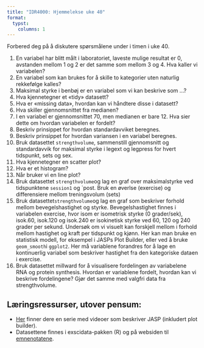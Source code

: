 ```yaml
---
title: "IDR4000: Hjemmelekse uke 40"
format:
  typst:
    columns: 1
---
```


Forbered deg på å diskutere spørsmålene under i timen i uke 40.


1. En variabel har blitt målt i laboratoriet, laveste mulige resultat er 0, avstanden mellom 1 og 2 er det samme som mellom 3 og 4. Hva kaller vi variabelen?
2. En variabel som kan brukes for å skille to kategorier uten naturlig rekkefølge kalles?
3. Maksimal styrke i benbøj er en variabel som vi kan beskrive som ...?
4. Hva kjennetegner et «tidy» datasett?
5. Hva er «missing data», hvordan kan vi håndtere disse i datasett?
6. Hva skiller gjennomsnittet fra medianen? 
7. I en variabel er gjennomsnittet 70, men medianen er bare 12. Hva sier dette om hvordan variabelen er fordelt? 
8. Beskriv prinsippet for hvordan standardavviket beregnes. 
9. Beskriv prinsippet for hvordan variansen i en variabel beregnes.
10. Bruk datasettet `strengthvolume`, sammenstill gjennomsnitt og standardavvik for maksimal styrke i legext og legpress for hvert tidspunkt, sets og sex.
11. Hva kjennetegner en scatter plot?
12. Hva er et histogram?
13. Når bruker vi en line plot?
14. Bruk datasettet `strengthvolume`og lag en graf over maksimalstyrke ved tidspunktene `session1` og `post. Bruk en øverlse (exercise) og differensiere mellom treningsvolum (sets)
15. Bruk datasettet`strengthvolume`og lag en graf som beskriver forhold mellom bevegelshastighet og styrke. Bevegelshastighet finnes i variabelen exercise, hvor isom er isometrisk styrke (0 grader/sek), isok.60, isok.120 og isok.240 er isokinetisk styrke ved 60, 120 og 240 grader per sekund. Undersøk om vi visuelt kan forskjell mellom i forhold mellom hastighet og kraft per tidspunkt og kjønn. Her kan man bruke en statistisk modell, for eksempel i JASPs Plot Builder, eller ved å bruke `geom_smooth`i `ggplot2`. Her må variablene forandres for å lage en kontinuerlig variabel som beskriver hastighet fra den kategoriske dataen i exercise.
16. Bruk datasettet millward for å visualisere fordelingen av variabelene RNA og protein synthesis. Hvordan er variablene fordelt, hvordan kan vi beskrive fordelingene? Gjør det samme med valgfri data fra strengthvolume. 

## Læringsressurser, utover pensum:

- [Her](https://www.youtube.com/@davidpillow8987/videos) finner dere en serie med videoer som beskriver JASP (inkludert plot builder).
- Datasettene finnes i exscidata-pakken (R) og på websiden til [emnenotatene](https://dhammarstrom.github.io/quant-methods/). 
